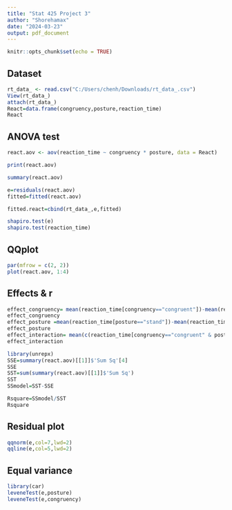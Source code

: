 ---
title: "Stat 425 Project 3"
author: "Shorehamax"
date: "2024-03-23"
output: pdf_document
---

```{r setup, include=FALSE}
knitr::opts_chunk$set(echo = TRUE)
```

## Dataset
```{r}
rt_data_ <- read.csv("C:/Users/chenh/Downloads/rt_data_.csv")
View(rt_data_)
attach(rt_data_)
React=data.frame(congruency,posture,reaction_time)
React
```

## ANOVA test
```{r}

react.aov <- aov(reaction_time ~ congruency * posture, data = React)

print(react.aov)

summary(react.aov)

e=residuals(react.aov) 
fitted=fitted(react.aov) 

fitted.react=cbind(rt_data_,e,fitted)

shapiro.test(e)
shapiro.test(reaction_time)
```

## QQplot
```{r}
par(mfrow = c(2, 2))
plot(react.aov, 1:4)
```

## Effects & r 
```{r}
effect_congruency= mean(reaction_time[congruency=="congruent"])-mean(reaction_time[congruency=="incongruent"])
effect_congruency
effect_posture =mean(reaction_time[posture=="stand"])-mean(reaction_time[posture=="sit"])
effect_posture
effect_interaction= mean(c(reaction_time[congruency=="congruent" & posture=="stand"],reaction_time[congruency=="incongruent" & posture=="sit"])) - mean(c(reaction_time[congruency=="congruent" & posture =="sit"],reaction_time[congruency=="incongruent" & posture =="stand"]))
effect_interaction

library(unrepx)
SSE=summary(react.aov)[[1]]$'Sum Sq'[4]
SSE
SST=sum(summary(react.aov)[[1]]$'Sum Sq')
SST
SSmodel=SST-SSE

Rsquare=SSmodel/SST
Rsquare
```
## Residual plot
```{r}
qqnorm(e,col=7,lwd=2)
qqline(e,col=5,lwd=2)
```

## Equal variance

```{r}
library(car)
leveneTest(e,posture)
leveneTest(e,congruency)
```

